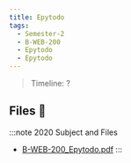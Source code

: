 ```yaml
---
title: Epytodo
tags:
  - Semester-2
  - B-WEB-200
  - Epytodo
  - Epytodo
---
```

> Timeline: ?


## Files 📂

:::note 2020 Subject and Files
- [B-WEB-200_Epytodo.pdf](https://github.com/Studio-17/Epitech-Subjects/raw/main/Semester-2/B-WEB-200/Epytodo/Epytodo/B-WEB-200_Epytodo.pdf)
:::

